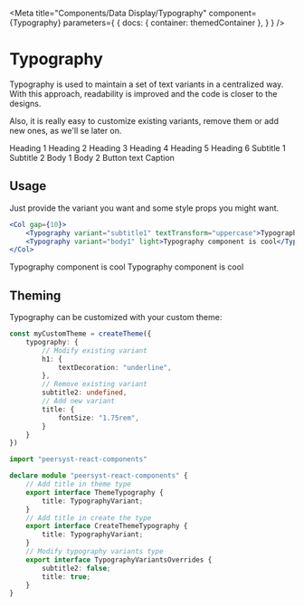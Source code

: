 
<Meta
    title="Components/Data Display/Typography"
    component={Typography}
    parameters={
        {
            docs: {
                container: themedContainer
            },
        }
    }
/>

# Typography

Typography is used to maintain a set of text variants in a centralized way. With this approach, readability is improved and the code is closer to the designs.

Also, it is really easy to customize existing variants, remove them or add new ones, as we'll se later on.

<Canvas>
    <Col gap={10}>
        <Typography variant="h1">Heading 1</Typography>
        <Typography variant="h2">Heading 2</Typography>
        <Typography variant="h3">Heading 3</Typography>
        <Typography variant="h4">Heading 4</Typography>
        <Typography variant="h5">Heading 5</Typography>
        <Typography variant="h6">Heading 6</Typography>
        <Typography variant="subtitle1">Subtitle 1</Typography>
        <Typography variant="subtitle2">Subtitle 2</Typography>
        <Typography variant="body1">Body 1</Typography>
        <Typography variant="body2">Body 2</Typography>
        <Typography variant="button">Button text</Typography>
        <Typography variant="caption">Caption</Typography>
    </Col>
</Canvas>

## Usage

Just provide the variant you want and some style props you might want.

````jsx
<Col gap={10}>
    <Typography variant="subtitle1" textTransform="uppercase">Typography component is cool</Typography>
    <Typography variant="body1" light>Typography component is cool</Typography>
</Col>
````

<Canvas>
    <Col gap={10}>
        <Typography variant="subtitle1" textTransform="uppercase">Typography component is cool</Typography>
        <Typography variant="body1" light>Typography component is cool</Typography>
    </Col>
</Canvas>

## Theming

Typography can be customized with your custom theme:

````typescript
const myCustomTheme = createTheme({
    typography: {
        // Modify existing variant
        h1: {
            textDecoration: "underline",
        },
        // Remove existing variant
        subtitle2: undefined,
        // Add new variant
        title: {
            fontSize: "1.75rem",
        }
    }
})
````
````typescript
import "peersyst-react-components"

declare module "peersyst-react-components" {
    // Add title in theme type
    export interface ThemeTypography {
        title: TypographyVariant;
    }
    // Add title in create the type
    export interface CreateThemeTypography {
        title: TypographyVariant;
    }
    // Modify typography variants type
    export interface TypographyVariantsOverrides {
        subtitle2: false;
        title: true;
    }
}
````

